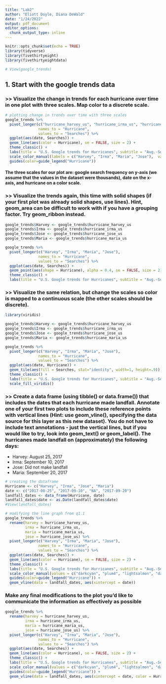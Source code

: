 ```yaml
---
title: "Lab2"
author: "Eliott Doyle, Diana DeWald"
date: "1/24/2022"
output: pdf_document
editor_options: 
  chunk_output_type: inline
---
```


```r
knitr::opts_chunk$set(echo = TRUE)
library(tidyverse)
library(fivethirtyeight)
library(fivethirtyeightdata)

# View(google_trends)

```

## 1. Start with the google trends data

### >> Visualize the change in trends for each hurricane over time in one plot with three scales. Map color to a discrete scale.

```r

# plotting change in trends over time with three scales
google_trends %>%
  pivot_longer(c("hurricane_harvey_us", "hurricane_irma_us", "hurricane_maria_us", "hurricane_jose_us"),
               names_to = "Hurricane", 
               values_to = "Searches") %>%
  ggplot(aes(date, Searches)) +
  geom_line(aes(color = Hurricane), se = FALSE, size = 2) +
  theme_classic() +
  labs(title = "U.S. Google trends for Hurricanes", subtitle = "Aug.-Sep. 2017", x = "Date", y = "Search Frequency (thousands)")+
  scale_color_manual(labels = c("Harvey", "Irma", "Maria", "Jose"),  values = c("darkcyan", "plum4", "lightsalmon", "darkseagreen4")) +
  guides(color=guide_legend("Hurricane"))

```

#### The three scales for our plot are: google search frequency on y-axis (we assume that the values in the dataset were thousands), date on the x-axis, and hurricane on a color scale.

### >> Visualize the trends again, this time with solid shapes (if your first plot was already solid shapes, use lines). Hint, geom_area can be difficult to work with if you have a grouping factor. Try geom_ribbon instead.

```r
google_trends$Harvey <- google_trends$hurricane_harvey_us
google_trends$Irma <- google_trends$hurricane_irma_us
google_trends$Jose <- google_trends$hurricane_jose_us
google_trends$Maria <- google_trends$hurricane_maria_us

google_trends %>%
  pivot_longer(c("Harvey", "Irma", "Maria", "Jose"),
               names_to = "Hurricane", 
               values_to = "Searches") %>%
  ggplot(aes(date, Searches)) +
  geom_point(aes(shape = Hurricane), alpha = 0.4, se = FALSE, size = 2) +
  theme_classic() +
  labs(title = "U.S. Google trends for Hurricanes", subtitle = "Aug.-Sep. 2017", x = "Date", y = "Search Frequency (thousands)")

```


### >> Visualize the same relation, but change the scales so color is mapped to a continuous scale (the other scales should be discrete).

```r
library(viridis)

google_trends$Harvey <- google_trends$hurricane_harvey_us
google_trends$Irma <- google_trends$hurricane_irma_us
google_trends$Jose <- google_trends$hurricane_jose_us
google_trends$Maria <- google_trends$hurricane_maria_us

google_trends %>%
  pivot_longer(c("Harvey", "Irma", "Maria", "Jose"),
               names_to = "Hurricane", 
               values_to = "Searches") %>%
  ggplot(aes(date, Hurricane)) +
  geom_tile(aes(fill = Searches, stat="identity", width=1, height=.9)) + 
  theme_classic() +
  labs(title = "U.S. Google trends for Hurricanes", subtitle = "Aug.-Sep. 2017", x = "Date", y = "Hurricane") +
  scale_fill_viridis()

```

### >> Create a data frame (using tibble() or data.frame()) that includes the dates that each hurricane made landfall. Annotate one of your first two plots to include these reference points with vertical lines (Hint: use geom_vline(), specifying the data source for this layer as this new dataset). You do not have to include text annotations - just the vertical lines, but if you would like to try, look into geom_text() or geom_label(). The hurricanes made landfall on (approximately) the following days:
* Harvey: August 25, 2017
* Irma: September 10, 2017
* Jose: Did not make landfall
* Maria: September 20, 2017

```r
# creating the dataframe
Hurricane <- c("Harvey", "Irma", "Jose", "Maria")
date <- c("2017-08-25", "2017-09-10", "NA", "2017-09-20")
landfall_dates <- data_frame(Hurricane, date)
landfall_dates$date <- as.Date(landfall_dates$date)
#View(landfall_dates)

# modifying the line graph from q1.1
google_trends %>%
  rename(harvey = hurricane_harvey_us,
         irma = hurricane_irma_us,
         maria = hurricane_maria_us, 
         jose = hurricane_jose_us) %>% 
  pivot_longer(c("Harvey", "Irma", "Maria", "Jose"),
               names_to = "Hurricane", 
               values_to = "Searches") %>%
  ggplot(aes(date, Searches)) +
  geom_line(aes(color = Hurricane), se = FALSE, size = 2) +
  theme_classic() +
  labs(title = "U.S. Google trends for Hurricanes", subtitle = "Aug.-Sep. 2017", x = "Date", y = "Search Frequency (thousands)")+
  scale_color_manual(values = c("darkcyan", "plum4", "lightsalmon", "darkseagreen4")) +
  guides(color=guide_legend("Hurricane")) +
  geom_vline(data = landfall_dates, aes(xintercept = date))
```
### Make any final modifications to the plot you’d like to communicate the information as effectively as possible

```r
google_trends %>%
  rename(harvey = hurricane_harvey_us,
         irma = hurricane_irma_us,
         maria = hurricane_maria_us, 
         jose = hurricane_jose_us) %>% 
  pivot_longer(c("Harvey", "Irma", "Maria", "Jose"),
               names_to = "Hurricane", 
               values_to = "Searches") %>%
  ggplot(aes(date, Searches)) +
  geom_line(aes(color = Hurricane), se = FALSE, size = 2) +
  theme_classic() +
  labs(title = "U.S. Google trends for Hurricanes", subtitle = "Aug.-Sep. 2017", x = "Date", y = "Search Frequency (thousands)")+
  scale_color_manual(values = c("darkcyan", "plum4", "lightsalmon", "darkseagreen4")) +
  guides(color=guide_legend("Hurricane")) +
  geom_vline(data = landfall_dates, aes(xintercept = date, color = Hurricane), size = 1.3)

```

